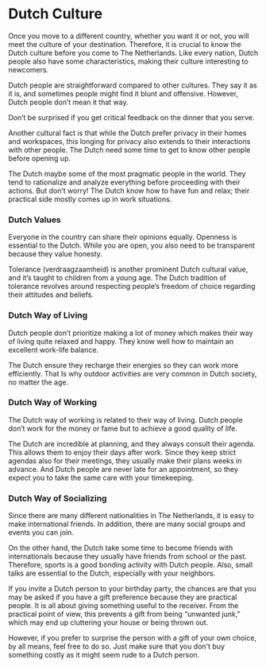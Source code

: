 
# Dutch Culture
Once you move to a different country, whether you want it or not, you will meet the culture of your destination. Therefore, it is crucial to know the Dutch culture before you come to The Netherlands. Like every nation, Dutch people also have some characteristics, making their culture interesting to newcomers. 

Dutch people are straightforward compared to other cultures. They say it as it is, and sometimes people might find it blunt and offensive. However, Dutch people don’t mean it that way. 

<Callout>
  Don’t be surprised if you get critical feedback on the dinner that you serve. 
</Callout>

Another cultural fact is that while the Dutch prefer privacy in their homes and workspaces, this longing for privacy also extends to their interactions with other people. The Dutch need some time to get to know other people before opening up.

The Dutch maybe some of the most pragmatic people in the world. They tend to rationalize and analyze everything before proceeding with their actions. But don’t worry! The Dutch know how to have fun and relax; their practical side mostly comes up in work situations.

### Dutch Values
Everyone in the country can share their opinions equally. Openness is essential to the Dutch. While you are open, you also need to be transparent because they value honesty. 

Tolerance (verdraagzaamheid) is another prominent Dutch cultural value, and it’s taught to children from a young age. The Dutch tradition of tolerance revolves around respecting people’s freedom of choice regarding their attitudes and beliefs.  

<Youtube id="BslPo-22U2g" />

### Dutch Way of Living
Dutch people don’t prioritize making a lot of money which makes their way of living quite relaxed and happy. They know well how to maintain an excellent work-life balance. 

The Dutch ensure they recharge their energies so they can work more efficiently. That Is why outdoor activities are very common in Dutch society, no matter the age. 

<Youtube id="PeJMjZOOtAA" />

### Dutch Way of Working
The Dutch way of working is related to their way of living. Dutch people don’t work for the money or fame but to achieve a good quality of life. 

The Dutch are incredible at planning, and they always consult their agenda. This allows them to enjoy their days after work. Since they keep strict agendas also for their meetings, they usually make their plans weeks in advance. And Dutch people are never late for an appointment, so they expect you to take the same care with your timekeeping.

<Youtube id="xEsgF5xqde8" />

### Dutch Way of Socializing
Since there are many different nationalities in The Netherlands, it is easy to make international friends. In addition, there are many social groups and events you can join. 

On the other hand, the Dutch take some time to become friends with internationals because they usually have friends from school or the past. Therefore, sports is a good bonding activity with Dutch people. Also, small talks are essential to the Dutch, especially with your neighbors.

If you invite a Dutch person to your birthday party, the chances are that you may be asked if you have a gift preference because they are practical people. It is all about giving something useful to the receiver. From the practical point of view, this prevents a gift from being “unwanted junk,” which may end up cluttering your house or being thrown out.

However, if you prefer to surprise the person with a gift of your own choice, by all means, feel free to do so. Just make sure that you don't buy something costly as it might seem rude to a Dutch person.

<Youtube id="fvaVT2HRBAQ" />
